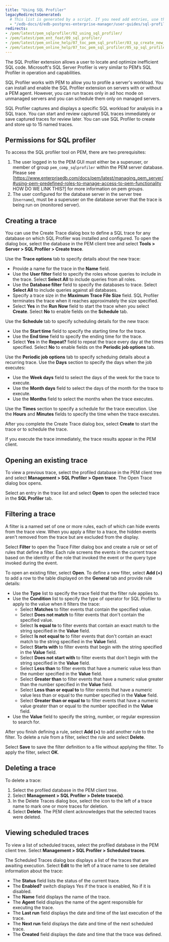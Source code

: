 ```yaml
---
title: "Using SQL Profiler"
legacyRedirectsGenerated:
  # This list is generated by a script. If you need add entries, use the `legacyRedirects` key.
  - "/edb-docs/d/edb-postgres-enterprise-manager/user-guides/sql-profiler-configuration-guide/8.0/using_sql_profiler.html"
redirects:
- /pem/latest/pem_sqlprofiler/02_using_sql_profiler/
- /pem/latest/pem_ent_feat/09_sql_profiler/
- /pem/latest/pem_online_help/07_toc_pem_sql_profiler/03_sp_create_new_trace/
- /pem/latest/pem_online_help/07_toc_pem_sql_profiler/05_sp_sql_profiler_tab/
---
```


The SQL Profiler extension allows a user to locate and optimize inefficient SQL code. Microsoft's SQL Server Profiler is very similar to PEM’s SQL Profiler in operation and capabilities. 

SQL Profiler works with PEM to allow you to profile a server's workload. You can install and enable the SQL Profiler extension on servers with or without a PEM agent. However, you can run traces only in ad hoc mode on unmanaged servers and you can schedule them only on managed servers.

SQL Profiler captures and displays a specific SQL workload for analysis in a SQL trace. You can start and review captured SQL traces immediately or save captured traces for review later. You can use SQL Profiler to create and store up to 15 named traces. 

## Permissions for SQL profiler

To access the SQL profiler tool on PEM, there are two prerequisites:

1. The user logged in to the PEM GUI must either be a superuser, or member of group `pem_comp_sqlprofiler` within the PEM server database. Please see [https://www.enterprisedb.com/docs/pem/latest/managing_pem_server/#using-pem-predefined-roles-to-manage-access-to-pem-functionality HOW DO WE LINK THIS?] for more information on pem groups.
1. The user configured for the database server in the server tree (`Username`), must be a superuser on the database server that the trace is being run on (monitored server).

## Creating a trace

You can use the Create Trace dialog box to define a SQL trace for any database on which SQL Profiler was installed and configured. To open the dialog box, select the database in the PEM client tree and select **Tools > Server > SQL Profiler > Create trace**.

Use the **Trace options** tab to specify details about the new trace:

-   Provide a name for the trace in the **Name** field.
-   Use the **User filter** field to specify the roles whose queries to include in the trace. Select **Select All** to include queries from all roles.
-   Use the **Database filter** field to specify the databases to trace. Select **Select All** to include queries against all databases.
-   Specify a trace size in the **Maximum Trace File Size** field. SQL Profiler terminates the trace when it reaches approximately the size specified.
-   Select **Yes** in the **Run Now** field to start the trace when you select **Create**. Select **No** to enable fields on the **Schedule** tab.

Use the **Schedule** tab to specify scheduling details for the new trace:

-   Use the **Start time** field to specify the starting time for the trace.
-   Use the **End time** field to specify the ending time for the trace.
-   Select **Yes** in the **Repeat?** field to repeat the trace every day at the times specified. Select **No** to enable fields on the **Periodic job options** tab.

Use the **Periodic job options** tab to specify scheduing details about a recurring trace. Use the **Days** section to specify the days when the job executes:

-   Use the **Week days** field to select the days of the week for the trace to execute.
-   Use the **Month days** field to select the days of the month for the trace to execute.
-   Use the **Months** field to select the months when the trace executes.

Use the **Times** section to specify a schedule for the trace execution. Use the **Hours** and **Minutes** fields to specify the time when the trace executes.

After you complete the Create Trace dialog box, select **Create** to start the trace or to schedule the trace.

If you execute the trace immediately, the trace results appear in the PEM client.

## Opening an existing trace

To view a previous trace, select the profiled database in the PEM client tree and select **Management > SQL Profiler > Open trace**. The Open Trace dialog box opens.

Select an entry in the trace list and select **Open** to open the selected trace in the **SQL Profiler** tab.

## Filtering a trace

A filter is a named set of one or more rules, each of which can hide events from the trace view. When you apply a filter to a trace, the hidden events aren't removed from the trace but are excluded from the display.

Select **Filter** to open the Trace Filter dialog box and create a rule or set of rules that define a filter. Each rule screens the events in the current trace based on the identity of the role that invoked the event or the query type invoked during the event.

To open an existing filter, select **Open**. To define a new filter, select **Add (+)** to add a row to the table displayed on the **General** tab and provide rule details:

-   Use the **Type** list to specify the trace field that the filter rule applies to.
-   Use the **Condition** list to specify the type of operator for SQL Profiler to apply to the value when it filters the trace:
    -   Select **Matches** to filter events that contain the specified value.
    -   Select **Does not match** to filter events that don't contain the specified value.
    -   Select **Is equal to** to filter events that contain an exact match to the string specified in the **Value** field.
    -   Select **Is not equal to** to filter events that don't contain an exact match to the string specified in the **Value** field.
    -   Select **Starts with** to filter events that begin with the string specified in the **Value** field.
    -   Select **Does not start with** to filter events that don't begin with the string specified in the **Value** field.
    -   Select **Less than** to filter events that have a numeric value less than the number specified in the **Value** field.
    -   Select **Greater than** to filter events that have a numeric value greater than the number specified in the **Value** field.
    -   Select **Less than or equal to** to filter events that have a numeric value less than or equal to the number specified in the **Value** field.
    -   Select **Greater than or equal to** to filter events that have a numeric value greater than or equal to the number specified in the **Value** field.
-   Use the **Value** field to specify the string, number, or regular expression to search for.

After you finish defining a rule, select **Add (+)** to add another rule to the filter. To delete a rule from a filter, select the rule and select **Delete**.

Select **Save** to save the filter definition to a file without applying the filter. To apply the filter, select **OK**.

## Deleting a trace

To delete a trace: 
1.  Select the profiled database in the PEM client tree. 
1.  Select **Management > SQL Profiler > Delete trace(s)**.
1.  In the Delete Traces dialog box, select the icon to the left of a trace name to mark one or more traces for deletion. 
1.  Select **Delete**. 
    The PEM client acknowledges that the selected traces were deleted.

## Viewing scheduled traces

To view a list of scheduled traces, select the profiled database in the PEM client tree. Select **Management > SQL Profiler > Scheduled traces**.

The Scheduled Traces dialog box displays a list of the traces that are awaiting execution. Select **Edit** to the left of a trace name to see detailed information about the trace:

-   The **Status** field lists the status of the current trace.
-   The **Enabled?** switch displays Yes if the trace is enabled, No if it is disabled.
-   The **Name** field displays the name of the trace.
-   The **Agent** field displays the name of the agent responsible for executing the trace.
-   The **Last run** field displays the date and time of the last execution of the trace.
-   The **Next run** field displays the date and time of the next scheduled trace.
-   The **Created** field displays the date and time that the trace was defined.
